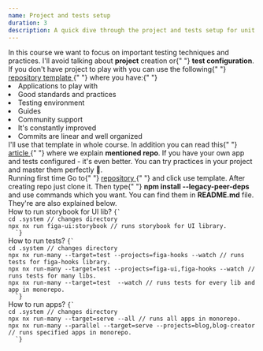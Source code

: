 ```yaml
---
name: Project and tests setup
duration: 3
description: A quick dive through the project and tests setup for unit testing, integration testing, and e2e testing with "Jest" and "Cypress".
---
```


<Prelude>
  <M>
    In this course we want to focus on important testing techniques and
    practices. I'll avoid talking about <B>project</B> creation or{" "}
    <B>test configuration</B>. If you don't have project to play with you can
    use the following{" "}
    <A outisde href="https://github.com/polubis/Dream-stack-for-React-dev/">
      repository template
    </A>{" "}
    where you have:{" "}
  </M>
  <L>
    <Li>Applications to play with</Li>
    <Li>Good standards and practices</Li>
    <Li>Testing environment</Li>
    <Li>Guides</Li>
    <Li>Community support</Li>
    <Li>It's constantly improved</Li>
    <Li>Commits are linear and well organized</Li>
  </L>
  <M>
    I'll use that template in whole course. In addition you can read this{" "}
    <A
      href="https://greenonsoftware.com/articles/thoughts/dream-stack-for-react-dev/"
      outside
    >
      article
    </A>{" "}
    where we explain <B>mentioned repo</B>. If you have your own app and tests
    configured - it's even better. You can try practices in your project and
    master them perfectly 📜.
  </M>
</Prelude>

<Section>
  <XL>Running first time</XL>
  <M>
    Go to{" "}
    <A
      href="https://greenonsoftware.com/articles/thoughts/dream-stack-for-react-dev/"
      outside
    >
      repository
    </A>{" "}
    and click use template. After creating repo just clone it. Then type{" "}
    <B>npm install --legacy-peer-deps</B> and use commands which you want. You
    can find them in <B>README.md</B> file. They're are also explained below.
  </M>
</Section>

<Section>
  <XL>How to run storybook for UI lib?</XL>
  <Code mode="static" lang="bash">{`
cd .system // changes directory
npx nx run figa-ui:storybook // runs storybook for UI library.
  `}</Code>
</Section>

<Section>
  <XL>How to run tests?</XL>
  <Code mode="static" lang="bash">{`
cd .system // changes directory
npx nx run-many --target=test --projects=figa-hooks --watch // runs tests for figa-hooks library.
npx nx run-many --target=test --projects=figa-ui,figa-hooks --watch // runs tests for many libs.
npx nx run-many --target=test  --watch // runs tests for every lib and app in monorepo.
  `}</Code>
</Section>

<Section>
  <XL>How to run apps?</XL>
  <Code mode="static" lang="bash">{`
cd .system // changes directory
npx nx run-many --target=serve --all // runs all apps in monorepo.
npx nx run-many --parallel --target=serve --projects=blog,blog-creator // runs specified apps in monorepo.
  `}</Code>
</Section>
